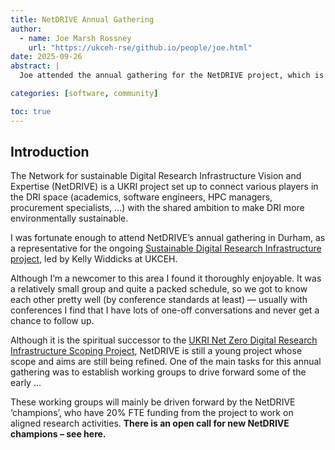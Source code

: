 ```yaml
---
title: NetDRIVE Annual Gathering
author:
  - name: Joe Marsh Rossney
    url: "https://ukceh-rse/github.io/people/joe.html"
date: 2025-09-26
abstract: |
  Joe attended the annual gathering for the NetDRIVE project, which is focused on the long-term sustainability of digital research infrastructure.

categories: [software, community]

toc: true
---
```


## Introduction


The Network for sustainable Digital Research Infrastructure Vision and Expertise (NetDRIVE) is a UKRI project set up to connect various players in the DRI space (academics, software engineers, HPC managers, procurement specialists, ...) with the shared ambition to make DRI more environmentally sustainable.

I was fortunate enough to attend NetDRIVE's annual gathering in Durham, as a representative for the ongoing [Sustainable Digital Research Infrastructure project](/projects/2025_sdri.qmd), led by Kelly Widdicks at UKCEH.

Although I'm a newcomer to this area I found it thoroughly enjoyable.
It was a relatively small group and quite a packed schedule, so we got to know each other pretty well (by conference standards at least) --- usually with conferences I find that I have lots of one-off conversations and never get a chance to follow up.

Although it is the spiritual successor to the [UKRI Net Zero Digital Research Infrastructure Scoping Project](https://net-zero-dri.ceda.ac.uk/), NetDRIVE is still a young project whose scope and aims are still being refined.
One of the main tasks for this annual gathering was to establish working groups to drive forward some of the early ...

These working groups will mainly be driven forward by the NetDRIVE 'champions', who have 20% FTE funding from the project to work on aligned research activities.
**There is an open call for new NetDRIVE champions -- see here.**


